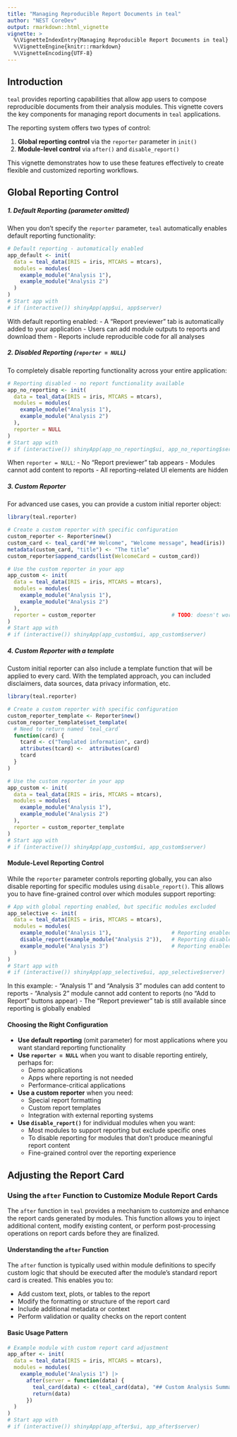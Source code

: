 ```yaml
---
title: "Managing Reproducible Report Documents in teal"
author: "NEST CoreDev"
output: rmarkdown::html_vignette
vignette: >
  %\VignetteIndexEntry{Managing Reproducible Report Documents in teal}
  %\VignetteEngine{knitr::rmarkdown}
  %\VignetteEncoding{UTF-8}
---
```


## Introduction

`teal` provides reporting capabilities that allow app users to compose reproducible documents from their analysis modules. This vignette covers the key components for managing report documents in `teal` applications.

The reporting system offers two types of control:

1. **Global reporting control** via the `reporter` parameter in `init()`
2. **Module-level control** via `after()` and `disable_report()`

This vignette demonstrates how to use these features effectively to create flexible and customized reporting workflows.

## Global Reporting Control

##### 1. Default Reporting (parameter omitted)
When you don't specify the `reporter` parameter, `teal` automatically enables default reporting functionality:

```r
# Default reporting - automatically enabled
app_default <- init(
  data = teal_data(IRIS = iris, MTCARS = mtcars),
  modules = modules(
    example_module("Analysis 1"),
    example_module("Analysis 2")
  )
)
# Start app with
# if (interactive()) shinyApp(app$ui, app$server)
```

With default reporting enabled:
- A "Report previewer" tab is automatically added to your application
- Users can add module outputs to reports and download them
- Reports include reproducible code for all analyses

##### 2. Disabled Reporting (`reporter = NULL`)
To completely disable reporting functionality across your entire application:

```r
# Reporting disabled - no report functionality available
app_no_reporting <- init(
  data = teal_data(IRIS = iris, MTCARS = mtcars),
  modules = modules(
    example_module("Analysis 1"),
    example_module("Analysis 2")
  ),
  reporter = NULL
)
# Start app with
# if (interactive()) shinyApp(app_no_reporting$ui, app_no_reporting$server)
```

When `reporter = NULL`:
- No "Report previewer" tab appears
- Modules cannot add content to reports
- All reporting-related UI elements are hidden

##### 3. Custom Reporter 
For advanced use cases, you can provide a custom initial reporter object:

```r
library(teal.reporter)

# Create a custom reporter with specific configuration
custom_reporter <- Reporter$new()
custom_card <- teal_card("## Welcome", "Welcome message", head(iris))
metadata(custom_card, "title") <- "The title"
custom_reporter$append_cards(list(WelcomeCard = custom_card))

# Use the custom reporter in your app
app_custom <- init(
  data = teal_data(IRIS = iris, MTCARS = mtcars),
  modules = modules(
    example_module("Analysis 1"),
    example_module("Analysis 2")
  ),
  reporter = custom_reporter                        # TODO: doesn't work yet, app do not start with a predefined card
)
# Start app with
# if (interactive()) shinyApp(app_custom$ui, app_custom$server)
```

##### 4. Custom Reporter with a template

Custom initial reporter can also include a template function that will be applied to every card.
With the templated approach, you can included disclaimers, data sources, data privacy information, etc.

```r
library(teal.reporter)

# Create a custom reporter with specific configuration
custom_reporter_template <- Reporter$new()
custom_reporter_template$set_template(
  # Need to return named `teal_card`
  function(card) {
    tcard <- c("Templated information", card)
    attributes(tcard) <-  attributes(card)
    tcard
  }
)

# Use the custom reporter in your app
app_custom <- init(
  data = teal_data(IRIS = iris, MTCARS = mtcars),
  modules = modules(
    example_module("Analysis 1"),
    example_module("Analysis 2")
  ),
  reporter = custom_reporter_template
)
# Start app with
# if (interactive()) shinyApp(app_custom$ui, app_custom$server)
```

#### Module-Level Reporting Control

While the `reporter` parameter controls reporting globally, you can also disable reporting for specific modules using `disable_report()`. This allows you to have fine-grained control over which modules support reporting:

```r
# App with global reporting enabled, but specific modules excluded
app_selective <- init(
  data = teal_data(IRIS = iris, MTCARS = mtcars),
  modules = modules(
    example_module("Analysis 1"),                   # Reporting enabled
    disable_report(example_module("Analysis 2")),   # Reporting disabled for this module
    example_module("Analysis 3")                    # Reporting enabled
  )
)
# Start app with
# if (interactive()) shinyApp(app_selective$ui, app_selective$server)
```

In this example:
- "Analysis 1" and "Analysis 3" modules can add content to reports
- "Analysis 2" module cannot add content to reports (no "Add to Report" buttons appear)
- The "Report previewer" tab is still available since reporting is globally enabled

#### Choosing the Right Configuration

* **Use default reporting** (omit parameter) for most applications where you want standard reporting functionality
* **Use `reporter = NULL`** when you want to disable reporting entirely, perhaps for:
  - Demo applications
  - Apps where reporting is not needed
  - Performance-critical applications
* **Use a custom reporter** when you need:
  - Special report formatting
  - Custom report templates
  - Integration with external reporting systems
* **Use `disable_report()`** for individual modules when you want:
  - Most modules to support reporting but exclude specific ones
  - To disable reporting for modules that don't produce meaningful report content
  - Fine-grained control over the reporting experience


## Adjusting the Report Card

### Using the `after` Function to Customize Module Report Cards

The `after` function in `teal` provides a mechanism to customize and enhance the report cards generated by modules. This function allows you to inject additional content, modify existing content, or perform post-processing operations on report cards before they are finalized.

#### Understanding the `after` Function

The `after` function is typically used within module definitions to specify custom logic that should be executed after the module's standard report card is created. This enables you to:

- Add custom text, plots, or tables to the report
- Modify the formatting or structure of the report card
- Include additional metadata or context
- Perform validation or quality checks on the report content

#### Basic Usage Pattern

```r
# Example module with custom report card adjustment
app_after <- init(
  data = teal_data(IRIS = iris, MTCARS = mtcars),
  modules = modules(
    example_module("Analysis 1") |> 
      after(server = function(data) {
        teal_card(data) <- c(teal_card(data), "## Custom Analysis Summary", head(iris))
        return(data)
      })
  )
)
# Start app with
# if (interactive()) shinyApp(app_after$ui, app_after$server)
```
